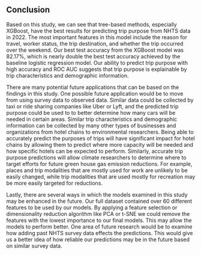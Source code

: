 ## Conclusion

Based on this study, we can see that tree-based methods, especially XGBoost, have the best results for predicting trip purpose from NHTS data in 2022. The most important features in this model include the reason for travel, worker status, the trip destination, and whether the trip occurred over the weekend. Our best test accuracy from the XGBoost model was 82.17%, which is nearly double the best test accuracy achieved by the baseline logistic regression model. Our ability to predict trip purpose with high accuracy and ROC AUC suggests that trip purpose is explainable by trip characteristics and demographic information. 

There are many potential future applications that can be based on the findings in this study. One possible future application would be to move from using survey data to observed data. Similar data could be collected by taxi or ride sharing companies like Uber or Lyft, and the predicted trip purpose could be used to to better determine how many cars will be needed in certain areas. Similar trip characteristics and demographic information can be collected by many other types of businesses and organizations from hotel chains to environmental researchers. Being able to accurately predict the purposes of trips will have significant impact for hotel chains by allowing them to predict where more capacity will be needed and how specific hotels can be expected to perform. Similarly, accurate trip purpose predictions will allow climate researchers to determine where to target efforts for future green house gas emission reductions. For example, places and trip modalities that are mostly used for work are unlikely to be easily changed, while trip modalities that are used mostly for recreation may be more easily targeted for reductions. 

Lastly, there are several ways in which the models examined in this study may be enhanced in the future. Our full dataset contained over 60 different features to be used by our models. By applying a feature selection or dimensionality reduction algorithm like PCA or t-SNE we could remove the features with the lowest importance to our final models. This may allow the models to perform better. One area of future research would be to examine how adding past NHTS survey data effects the predictions. This would give us a better idea of how reliable our predictions may be in the future based on similar survey data. 





